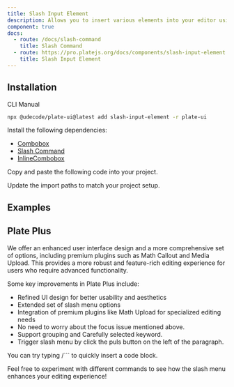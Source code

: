```yaml
---
title: Slash Input Element
description: Allows you to insert various elements into your editor using a slash command.
component: true
docs:
  - route: /docs/slash-command
    title: Slash Command
  - route: https://pro.platejs.org/docs/components/slash-input-element
    title: Slash Input Element
---
```


## Installation

<Tabs defaultValue="cli">

<TabsList>
<TabsTrigger value="cli">CLI</TabsTrigger>
<TabsTrigger value="manual">Manual</TabsTrigger>
</TabsList>
<TabsContent value="cli">

```bash
npx @udecode/plate-ui@latest add slash-input-element -r plate-ui
```

</TabsContent>

<TabsContent value="manual">

<Steps>

<Step>

Install the following dependencies:

- [Combobox](/docs/combobox)
- [Slash Command](/docs/slash-command)
- [InlineCombobox](/docs/components/inline-combobox)

</Step>

<Step>

Copy and paste the following code into your project.

</Step>

<ComponentSource src="../../templates/plate-playground-template/src/components/plate-ui/slash-input-element.tsx" />
<ComponentSource src="../../templates/plate-playground-template/src/components/plate-ui/inline-combobox.tsx" />

<Step>

Update the import paths to match your project setup.

</Step>

</Steps>

</TabsContent>

</Tabs>

## Examples

<ComponentPreview name="playground-demo" id="slashCommand" />

<ComponentSource src="../../templates/plate-playground-template/src/components/plate-ui/slash-input-element.tsx" />
<ComponentSource src="../../templates/plate-playground-template/src/components/plate-ui/inline-combobox.tsx" />


## Plate Plus

We offer an enhanced user interface design and a more comprehensive set of options, including premium plugins such as Math Callout and Media Upload.
This provides a more robust and feature-rich editing experience for users who require advanced functionality.

Some key improvements in Plate Plus include:

- Refined UI design for better usability and aesthetics
- Extended set of slash menu options
- Integration of premium plugins like Math Upload for specialized editing needs
- No need to worry about the focus issue mentioned above.
- Support grouping and Carefully selected keyword.
- Trigger slash menu by click the puls button on the left of the paragraph.

You can try typing /``` to quickly insert a code block.

Feel free to experiment with different commands to see how the slash menu enhances your editing experience!

<ComponentPreviewPro
  name="pro-iframe-demo"
  id="pro-slash-menu"
  component="slash-menu"
/>
